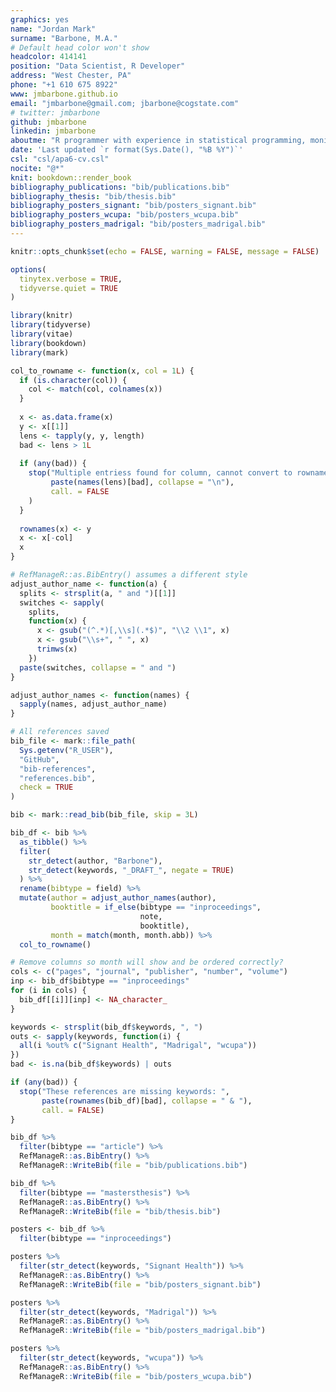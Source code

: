 ```yaml
---
graphics: yes
name: "Jordan Mark"
surname: "Barbone, M.A."
# Default head color won't show
headcolor: 414141
position: "Data Scientist, R Developer"
address: "West Chester, PA"
phone: "+1 610 675 8922"
www: jmbarbone.github.io
email: "jmbarbone@gmail.com; jbarbone@cogstate.com"
# twitter: jmbarbone
github: jmbarbone
linkedin: jmbarbone
aboutme: "R programmer with experience in statistical programming, monitoring, and report automation in cognitive and CNS clinical trials"
date: 'Last updated `r format(Sys.Date(), "%B %Y")`'
csl: "csl/apa6-cv.csl"
nocite: "@*"
knit: bookdown::render_book
bibliography_publications: "bib/publications.bib"
bibliography_thesis: "bib/thesis.bib"
bibliography_posters_signant: "bib/posters_signant.bib" 
bibliography_posters_wcupa: "bib/posters_wcupa.bib"
bibliography_posters_madrigal: "bib/posters_madrigal.bib"
---
```


```r
knitr::opts_chunk$set(echo = FALSE, warning = FALSE, message = FALSE)

options(
  tinytex.verbose = TRUE,
  tidyverse.quiet = TRUE
)

library(knitr)
library(tidyverse)
library(vitae)
library(bookdown)
library(mark)
```

```r
col_to_rowname <- function(x, col = 1L) {
  if (is.character(col)) {
    col <- match(col, colnames(x))
  }
  
  x <- as.data.frame(x)
  y <- x[[1]]
  lens <- tapply(y, y, length)
  bad <- lens > 1L
  
  if (any(bad)) {
    stop("Multiple entriess found for column, cannot convert to rownames: ",
         paste(names(lens)[bad], collapse = "\n"),
         call. = FALSE
    )
  }
  
  rownames(x) <- y
  x <- x[-col]
  x
}

# RefManageR::as.BibEntry() assumes a different style
adjust_author_name <- function(a) {
  splits <- strsplit(a, " and ")[[1]]
  switches <- sapply(
    splits,
    function(x) {
      x <- gsub("(^.*)[,\\s](.*$)", "\\2 \\1", x)
      x <- gsub("\\s+", " ", x)
      trimws(x)
    })
  paste(switches, collapse = " and ")
}

adjust_author_names <- function(names) {
  sapply(names, adjust_author_name)
}
```


```r
# All references saved
bib_file <- mark::file_path(
  Sys.getenv("R_USER"),
  "GitHub",
  "bib-references",
  "references.bib",
  check = TRUE
)

bib <- mark::read_bib(bib_file, skip = 3L)

bib_df <- bib %>%
  as_tibble() %>%
  filter(
    str_detect(author, "Barbone"),
    str_detect(keywords, "_DRAFT_", negate = TRUE)
  ) %>%
  rename(bibtype = field) %>%
  mutate(author = adjust_author_names(author),
         booktitle = if_else(bibtype == "inproceedings",
                             note,
                             booktitle),
         month = match(month, month.abb)) %>%
  col_to_rowname()

# Remove columns so month will show and be ordered correctly?
cols <- c("pages", "journal", "publisher", "number", "volume")
inp <- bib_df$bibtype == "inproceedings"
for (i in cols) {
  bib_df[[i]][inp] <- NA_character_
}

keywords <- strsplit(bib_df$keywords, ", ")
outs <- sapply(keywords, function(i) {
  all(i %out% c("Signant Health", "Madrigal", "wcupa"))
})
bad <- is.na(bib_df$keywords) | outs

if (any(bad)) {
  stop("These references are missing keywords: ",
       paste(rownames(bib_df)[bad], collapse = " & "),
       call. = FALSE)
}

bib_df %>%
  filter(bibtype == "article") %>%
  RefManageR::as.BibEntry() %>%
  RefManageR::WriteBib(file = "bib/publications.bib")

bib_df %>%
  filter(bibtype == "mastersthesis") %>%
  RefManageR::as.BibEntry() %>%
  RefManageR::WriteBib(file = "bib/thesis.bib")

posters <- bib_df %>%
  filter(bibtype == "inproceedings")

posters %>%
  filter(str_detect(keywords, "Signant Health")) %>%
  RefManageR::as.BibEntry() %>%
  RefManageR::WriteBib(file = "bib/posters_signant.bib")

posters %>%
  filter(str_detect(keywords, "Madrigal")) %>%
  RefManageR::as.BibEntry() %>%
  RefManageR::WriteBib(file = "bib/posters_madrigal.bib")

posters %>%
  filter(str_detect(keywords, "wcupa")) %>%
  RefManageR::as.BibEntry() %>%
  RefManageR::WriteBib(file = "bib/posters_wcupa.bib")
```
